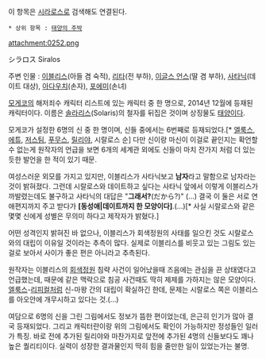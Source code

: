 이 항목은 [[시라로스]]로 검색해도 연결된다.

 * 상위 항목 : [[태양의 주박]]

attachment:0252.png

シラロス
Siralos

주변 인물 : [[이블리스(회색정원)|이블리스]](아들 겸 숙적), [[리타(회색정원)|리타]](전 부하), [[이글스 언스]](딸 겸 부하), [[사타닉]](데이트 대상), [[아다우치]](손자), [[포에미(회색정원)|포에미]](손녀)

[[모게코]]의 해저죄수 캐릭터 리스트에 있는 캐릭터 중 한 명으로, 2014년 12월에 등재된 캐릭터이다. 이름은 [[솔라리스]](Solaris)의 철자를 뒤집은 것이며 상징물도 [[태양]]이다.

모게코가 설정한 6명의 신 중 한 명이며, 신들 중에서는 6번째로 등재되었다.[* [[엘룩스]], [[에튜]], [[저스팀]], [[푸무스]], [[릴리야]], 시랄로스 순] 다만 신이랑 마신이 이걸로 끝인지는 확언할 수 없는게 원작자의 언급을 보면 6개의 세계관 외에도 신들이 마치 잔가지 처럼 더 있는 듯한 발언을 한 적이 있기 때문.

여성스러운 외모를 가지고 있지만, 이블리스가 사타닉보고 '''남자'''라고 말함으로 남자라는 것이 밝혀졌다. 그런데 시랄로스와 데이트하고 싶다는 사타닉 앞에서 이렇게 이블리스가 까발렸는데도 불구하고 사타닉의 대답은 "'''그래서?'''(だから?)" (...) 결국 이 둘은 서로 연애편지까지 주고 받다가 '''[동성애|데이트까지 한 모양이다]'''.(...)[* 사실 시랄로스와 같은 몇몇 신에게 성별은 무의미 하다고 제작자가 밝혔다.]

어떤 성격인지 밝혀진 바 없으나, 이블리스가 회색정원의 사태를 일으킨 것도 시랄로스와의 대립이 이유일 것이라는 추측이 많다. 실제로 이블리스를 비웃고 있는 그림도 있는 걸로 보아서 사이가 좋은 편은 아니라고 추측된다.

원작자는 이블리스의 [[회색정원]] 침략 사건이 일어났을때 즈음에는 관심을 끈 상태였다고 언급했는데, 때문에 같은 맥락으로 침공 사건때도 딱히 제제를 가하지는 않은 모양이다. [[엘룩스]]-[[리피컬]]처럼 신-마왕 간의 대립이 확실하긴 한데, 문제는 시랄로스 쪽은 이블리스를 아오안에 개무시하고 있다는 것.(...)

여담으로 6명의 신을 그린 그림에서도 정보가 뜸한 편이었는데, 은근히 인기가 많아 결국 등재되었다. 그리고 캐릭터란이랑 위의 그림에서도 확인이 가능하지만 정성들인 일러가 특징. 바로 전에 추가된 릴리야와 마찬가지로 앞전에 추가된 4명의 신들보다도 꽤나 높은 퀄리티이다. 실력이 성장한 결과물인지 딱히 힘을 줄만한 일이 있었는가는 불명.
